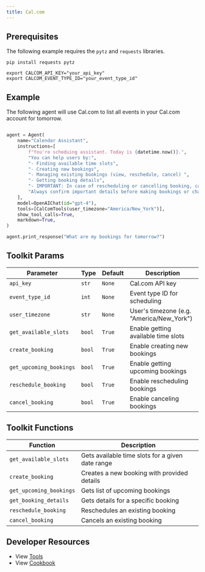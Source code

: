 ```yaml
---
title: Cal.com
---
```


## Prerequisites

The following example requires the `pytz` and `requests` libraries.

```shell
pip install requests pytz
```

```shell
export CALCOM_API_KEY="your_api_key"
export CALCOM_EVENT_TYPE_ID="your_event_type_id"
```

## Example

The following agent will use Cal.com to list all events in your Cal.com account for tomorrow.

```python cookbook/agent_concepts/tools/calcom_tools.py

agent = Agent(
    name="Calendar Assistant",
    instructions=[
        f"You're scheduing assistant. Today is {datetime.now()}.",
        "You can help users by:",
        "- Finding available time slots",
        "- Creating new bookings",
        "- Managing existing bookings (view, reschedule, cancel) ",
        "- Getting booking details",
        "- IMPORTANT: In case of rescheduling or cancelling booking, call the get_upcoming_bookings function to get the booking uid. check available slots before making a booking for given time",
        "Always confirm important details before making bookings or changes.",
    ],
    model=OpenAIChat(id="gpt-4"),
    tools=[CalComTools(user_timezone="America/New_York")],
    show_tool_calls=True,
    markdown=True,
)

agent.print_response("What are my bookings for tomorrow?")
```

## Toolkit Params

| Parameter               | Type   | Default | Description                               |
| ----------------------- | ------ | ------- | ----------------------------------------- |
| `api_key`               | `str`  | `None`  | Cal.com API key                           |
| `event_type_id`         | `int`  | `None`  | Event type ID for scheduling              |
| `user_timezone`         | `str`  | `None`  | User's timezone (e.g. "America/New_York") |
| `get_available_slots`   | `bool` | `True`  | Enable getting available time slots       |
| `create_booking`        | `bool` | `True`  | Enable creating new bookings              |
| `get_upcoming_bookings` | `bool` | `True`  | Enable getting upcoming bookings          |
| `reschedule_booking`    | `bool` | `True`  | Enable rescheduling bookings              |
| `cancel_booking`        | `bool` | `True`  | Enable canceling bookings                 |

## Toolkit Functions

| Function                | Description                                      |
| ----------------------- | ------------------------------------------------ |
| `get_available_slots`   | Gets available time slots for a given date range |
| `create_booking`        | Creates a new booking with provided details      |
| `get_upcoming_bookings` | Gets list of upcoming bookings                   |
| `get_booking_details`   | Gets details for a specific booking              |
| `reschedule_booking`    | Reschedules an existing booking                  |
| `cancel_booking`        | Cancels an existing booking                      |

## Developer Resources

- View [Tools](https://github.com/AgnoAgi/agno/blob/main/libs/agno/agno/tools/calcom.py)
- View [Cookbook](https://github.com/AgnoAgi/agno/blob/main/cookbook/agent_concepts/tools/calcom_tools.py)
